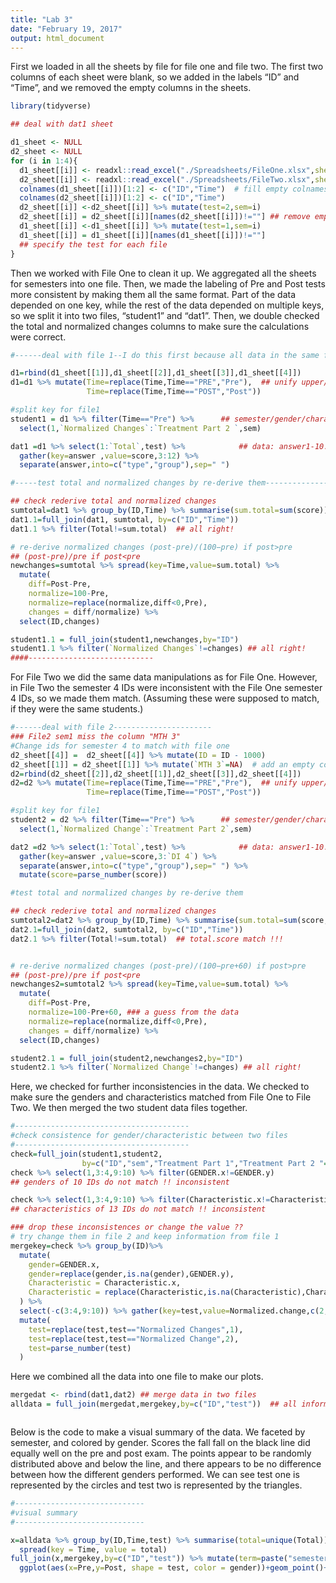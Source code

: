 ```yaml
---
title: "Lab 3"
date: "February 19, 2017"
output: html_document
---
```


First we loaded in all the sheets by file for file one and file two. The first two columns of each sheet were blank, so we added in the labels "ID" and "Time", and we removed the empty columns in the sheets. 
```r
library(tidyverse)

## deal with dat1 sheet
```

```r
d1_sheet <- NULL
d2_sheet <- NULL
for (i in 1:4){
  d1_sheet[[i]] <- readxl::read_excel("./Spreadsheets/FileOne.xlsx",sheet=i) 
  d2_sheet[[i]] <- readxl::read_excel("./Spreadsheets/FileTwo.xlsx",sheet=i) 
  colnames(d1_sheet[[i]])[1:2] <- c("ID","Time")  # fill empty colnames
  colnames(d2_sheet[[i]])[1:2] <- c("ID","Time")
  d2_sheet[[i]] <-d2_sheet[[i]] %>% mutate(test=2,sem=i)
  d2_sheet[[i]] = d2_sheet[[i]][names(d2_sheet[[i]])!=""] ## remove empty columns
  d1_sheet[[i]] <-d1_sheet[[i]] %>% mutate(test=1,sem=i) 
  d1_sheet[[i]] = d1_sheet[[i]][names(d1_sheet[[i]])!=""]
  ## specify the test for each file
} 
```

Then we worked with File One to clean it up.  We aggregated all the sheets for semesters into one file. Then, we  made the labeling of Pre and Post tests more consistent by making them all the same format. Part of the data depended on one key, while the rest of the data depended on multiple keys, so we split it into two files, "student1" and "dat1". Then, we double checked the total and normalized changes columns to make sure the calculations were correct.

```r
#------deal with file 1--I do this first because all data in the same file have similar structure

d1=rbind(d1_sheet[[1]],d1_sheet[[2]],d1_sheet[[3]],d1_sheet[[4]])
d1=d1 %>% mutate(Time=replace(Time,Time=="PRE","Pre"),  ## unify upper/lower cases
                 Time=replace(Time,Time=="POST","Post"))

#split key for file1 
student1 = d1 %>% filter(Time=="Pre") %>%      ## semester/gender/charactor..whose key is only ID
  select(1,`Normalized Changes`:`Treatment Part 2 `,sem)

dat1 =d1 %>% select(1:`Total`,test) %>%            ## data: answer1-10...whose key is ID Time group
  gather(key=answer ,value=score,3:12) %>% 
  separate(answer,into=c("type","group"),sep=" ") 

#-----test total and normalized changes by re-derive them--------------------

## check rederive total and normalized changes
sumtotal=dat1 %>% group_by(ID,Time) %>% summarise(sum.total=sum(score)) # re-derive total
dat1.1=full_join(dat1, sumtotal, by=c("ID","Time")) 
dat1.1 %>% filter(Total!=sum.total)  ## all right!

# re-derive normalized changes (post-pre)/(100−pre) if post>pre
## (post-pre)/pre if post<pre
newchanges=sumtotal %>% spread(key=Time,value=sum.total) %>% 
  mutate(
    diff=Post-Pre, 
    normalize=100-Pre, 
    normalize=replace(normalize,diff<0,Pre),
    changes = diff/normalize) %>%
  select(ID,changes)

student1.1 = full_join(student1,newchanges,by="ID")
student1.1 %>% filter(`Normalized Changes`!=changes) ## all right!
####----------------------------
```
For File Two we did the same data manipulations as for File One. However, in File Two the semester 4 IDs were inconsistent with the File One semester 4 IDs, so we made them match. (Assuming these were supposed to match, if they were the same students.)



```r
#------deal with file 2----------------------
### File2 sem1 miss the column "MTH 3" 
#Change ids for semester 4 to match with file one
d2_sheet[[4]] =  d2_sheet[[4]] %>% mutate(ID = ID - 1000) 
d2_sheet[[1]] = d2_sheet[[1]] %>% mutate(`MTH 3`=NA)  # add an empty colunm named "MTH 3"
d2=rbind(d2_sheet[[2]],d2_sheet[[1]],d2_sheet[[3]],d2_sheet[[4]])
d2=d2 %>% mutate(Time=replace(Time,Time=="PRE","Pre"),  ## unify upper/lower cases
                 Time=replace(Time,Time=="POST","Post"))

#split key for file1 
student2 = d2 %>% filter(Time=="Pre") %>%      ## semester/gender/charactor..whose key is only ID
  select(1,`Normalized Change`:`Treatment Part 2`,sem)

dat2 =d2 %>% select(1:`Total`,test) %>%            ## data: answer1-10...whose key is ID Time group
  gather(key=answer ,value=score,3:`DI 4`) %>% 
  separate(answer,into=c("type","group"),sep=" ") %>%
  mutate(score=parse_number(score))

#test total and normalized changes by re-derive them

## check rederive total and normalized changes
sumtotal2=dat2 %>% group_by(ID,Time) %>% summarise(sum.total=sum(score,na.rm=T)) # re-derive total
dat2.1=full_join(dat2, sumtotal2, by=c("ID","Time")) 
dat2.1 %>% filter(Total!=sum.total)  ## total.score match !!!


# re-derive normalized changes (post-pre)/(100−pre+60) if post>pre
## (post-pre)/pre if post<pre
newchanges2=sumtotal2 %>% spread(key=Time,value=sum.total) %>% 
  mutate(
    diff=Post-Pre, 
    normalize=100-Pre+60, ### a guess from the data
    normalize=replace(normalize,diff<0,Pre),
    changes = diff/normalize) %>%
  select(ID,changes)

student2.1 = full_join(student2,newchanges2,by="ID")
student2.1 %>% filter(`Normalized Change`!=changes) ## all right!
```
Here, we checked for further inconsistencies in the data. We checked to make sure the genders and characteristics matched from File One to File Two. We then merged the two student data files together.
```r
#---------------------------------------
#check consistence for gender/characteristic between two files
#---------------------------------------
check=full_join(student1,student2,
                by=c("ID","sem","Treatment Part 1","Treatment Part 2 "="Treatment Part 2"))
check %>% select(1,3:4,9:10) %>% filter(GENDER.x!=GENDER.y) 
## genders of 10 IDs do not match !! inconsistent

check %>% select(1,3:4,9:10) %>% filter(Characteristic.x!=Characteristic.y)
## characteristics of 13 IDs do not match !! inconsistent

### drop these inconsistences or change the value ??
# try change them in file 2 and keep information from file 1
mergekey=check %>% group_by(ID)%>% 
  mutate(
    gender=GENDER.x,
    gender=replace(gender,is.na(gender),GENDER.y),
    Characteristic = Characteristic.x,
    Characteristic = replace(Characteristic,is.na(Characteristic),Characteristic.y)
  ) %>%
  select(-c(3:4,9:10)) %>% gather(key=test,value=Normalized.change,c(2,6)) %>%
  mutate(
    test=replace(test,test=="Normalized Changes",1),
    test=replace(test,test=="Normalized Change",2),
    test=parse_number(test)
  )
```
Here we combined all the data into one file to make our plots. 
```r
mergedat <- rbind(dat1,dat2) ## merge data in two files
alldata = full_join(mergedat,mergekey,by=c("ID","test"))  ## all information form two files



```
Below is the code to make a visual summary of the data.  We faceted by semester, and colored by gender. Scores the fall fall on the black line did equally well on the pre and post exam. The points appear to be randomly distributed above and below the line, and there appears to be no difference between how the different genders performed.  We can see test one is represented by the circles and test two is represented by the triangles. 

```r
#-----------------------------
#visual summary
#-----------------------------

x=alldata %>% group_by(ID,Time,test) %>% summarise(total=unique(Total)) %>%
  spread(key = Time, value = total) 
full_join(x,mergekey,by=c("ID","test")) %>% mutate(term=paste("semester",sem), test= as.factor(test)) %>%
  ggplot(aes(x=Pre,y=Post, shape = test, color = gender))+geom_point()+facet_wrap(~term)+ geom_abline(slope = 1, intercept = 0) 
```
